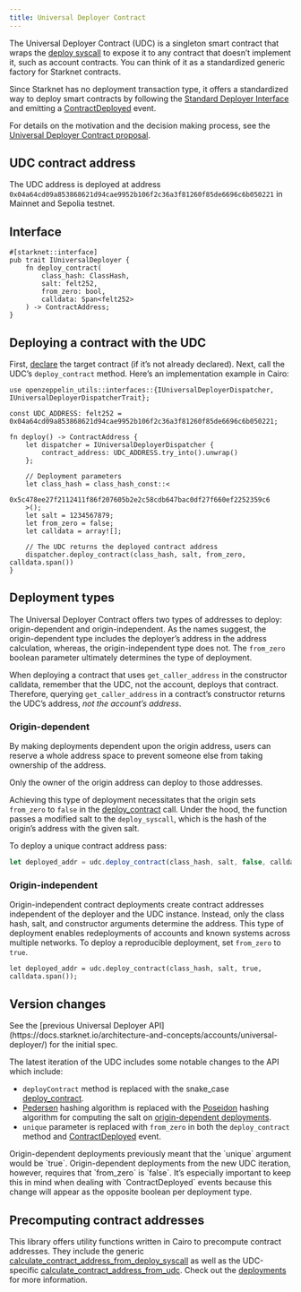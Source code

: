 ```yaml
---
title: Universal Deployer Contract
---
```


The Universal Deployer Contract (UDC) is a singleton smart contract that wraps the [deploy syscall](https://docs.starknet.io/architecture-and-concepts/smart-contracts/system-calls-cairo1/#deploy) to expose it to any contract that doesn’t implement it, such as account contracts. You can think of it as a standardized generic factory for Starknet contracts.

Since Starknet has no deployment transaction type, it offers a standardized way to deploy smart contracts by following the [Standard Deployer Interface](https://community.starknet.io/t/snip-deployer-contract-interface/2772) and emitting a [ContractDeployed](/api/udc#IUniversalDeployer-ContractDeployed) event.

For details on the motivation and the decision making process, see the [Universal Deployer Contract proposal](https://community.starknet.io/t/universal-deployer-contract-proposal/1864).

## UDC contract address

The UDC address is deployed at address `0x04a64cd09a853868621d94cae9952b106f2c36a3f81260f85de6696c6b050221` in Mainnet and Sepolia testnet.

## Interface

```cairo
#[starknet::interface]
pub trait IUniversalDeployer {
    fn deploy_contract(
        class_hash: ClassHash,
        salt: felt252,
        from_zero: bool,
        calldata: Span<felt252>
    ) -> ContractAddress;
}
```

## Deploying a contract with the UDC

First, [declare](https://docs.starknet.io/architecture-and-concepts/network-architecture/transactions/#declare-transaction) the target contract (if it’s not already declared).
Next, call the UDC’s `deploy_contract` method.
Here’s an implementation example in Cairo:

```cairo
use openzeppelin_utils::interfaces::{IUniversalDeployerDispatcher, IUniversalDeployerDispatcherTrait};

const UDC_ADDRESS: felt252 = 0x04a64cd09a853868621d94cae9952b106f2c36a3f81260f85de6696c6b050221;

fn deploy() -> ContractAddress {
    let dispatcher = IUniversalDeployerDispatcher {
        contract_address: UDC_ADDRESS.try_into().unwrap()
    };

    // Deployment parameters
    let class_hash = class_hash_const::<
       0x5c478ee27f2112411f86f207605b2e2c58cdb647bac0df27f660ef2252359c6
    >();
    let salt = 1234567879;
    let from_zero = false;
    let calldata = array![];

    // The UDC returns the deployed contract address
    dispatcher.deploy_contract(class_hash, salt, from_zero, calldata.span())
}
```

## Deployment types

The Universal Deployer Contract offers two types of addresses to deploy: origin-dependent and origin-independent.
As the names suggest, the origin-dependent type includes the deployer’s address in the address calculation,
whereas, the origin-independent type does not.
The `from_zero` boolean parameter ultimately determines the type of deployment.

<Callout type='warn'>


When deploying a contract that uses `get_caller_address` in the constructor calldata, remember that the UDC, not the account, deploys that contract.
Therefore, querying `get_caller_address` in a contract’s constructor returns the UDC’s address, _not the account’s address_.

</Callout>

### Origin-dependent

By making deployments dependent upon the origin address, users can reserve a whole address space to prevent someone else from taking ownership of the address.

Only the owner of the origin address can deploy to those addresses.

Achieving this type of deployment necessitates that the origin sets `from_zero` to `false` in the [deploy_contract](/api/udc#UniversalDeployer-deploy_contract) call.
Under the hood, the function passes a modified salt to the `deploy_syscall`, which is the hash of the origin’s address with the given salt.

To deploy a unique contract address pass:

```js
let deployed_addr = udc.deploy_contract(class_hash, salt, false, calldata.span());
```

### Origin-independent

Origin-independent contract deployments create contract addresses independent of the deployer and the UDC instance.
Instead, only the class hash, salt, and constructor arguments determine the address.
This type of deployment enables redeployments of accounts and known systems across multiple networks.
To deploy a reproducible deployment, set `from_zero` to `true`.

```cairo
let deployed_addr = udc.deploy_contract(class_hash, salt, true, calldata.span());
```

## Version changes

<Callout>
See the [previous Universal Deployer API](https://docs.starknet.io/architecture-and-concepts/accounts/universal-deployer/) for the initial spec.
</Callout>

The latest iteration of the UDC includes some notable changes to the API which include:

* `deployContract` method is replaced with the snake_case [deploy_contract](/api/udc#UniversalDeployer-deploy_contract).
* [Pedersen](https://docs.starknet.io/architecture-and-concepts/cryptography/#pedersen_hash) hashing algorithm is replaced with the [Poseidon](https://docs.starknet.io/architecture-and-concepts/cryptography/#poseidon_hash) hashing algorithm for computing the salt on [origin-dependent deployments](#origin_dependent).
* `unique` parameter is replaced with `from_zero` in both the `deploy_contract` method and [ContractDeployed](/api/udc#IUniversalDeployer-ContractDeployed) event.

<Callout type='warn'>
Origin-dependent deployments previously meant that the `unique` argument would be `true`.
Origin-dependent deployments from the new UDC iteration, however, requires that `from_zero` is `false`.
It’s especially important to keep this in mind when dealing with `ContractDeployed` events because this change will appear as the opposite boolean per deployment type.
</Callout>

## Precomputing contract addresses

This library offers utility functions written in Cairo to precompute contract addresses.
They include the generic [calculate_contract_address_from_deploy_syscall](/api/utilities#deployments-calculate_contract_address_from_deploy_syscall) as well as the UDC-specific [calculate_contract_address_from_udc](/api/utilities#deployments-calculate_contract_address_from_udc).
Check out the [deployments](/api/utilities#deployments) for more information.
